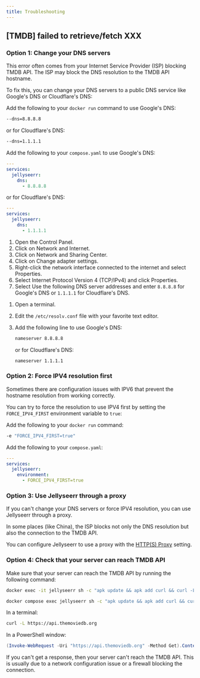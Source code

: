 ```yaml
---
title: Troubleshooting
---
```



## [TMDB] failed to retrieve/fetch XXX

### Option 1: Change your DNS servers

This error often comes from your Internet Service Provider (ISP) blocking TMDB API. The ISP may block the DNS resolution to the TMDB API hostname.

To fix this, you can change your DNS servers to a public DNS service like Google's DNS or Cloudflare's DNS:

<Tabs groupId="methods" queryString>
  <TabItem value="docker-cli" label="Docker CLI">

Add the following to your `docker run` command to use Google's DNS:
```bash
--dns=8.8.8.8
```
or for Cloudflare's DNS:
```bash
--dns=1.1.1.1
```

  </TabItem>

  <TabItem value="docker-compose" label="Docker Compose">

Add the following to your `compose.yaml` to use Google's DNS:
```yaml
---
services:
  jellyseerr:
    dns:
      - 8.8.8.8
```
or for Cloudflare's DNS:
```yaml
---
services:
  jellyseerr:
    dns:
      - 1.1.1.1
```

  </TabItem>

  <TabItem value="windows" label="Windows">

1. Open the Control Panel.
2. Click on Network and Internet.
3. Click on Network and Sharing Center.
4. Click on Change adapter settings.
5. Right-click the network interface connected to the internet and select Properties.
6. Select Internet Protocol Version 4 (TCP/IPv4) and click Properties.
7. Select Use the following DNS server addresses and enter `8.8.8.8` for Google's DNS or `1.1.1.1` for Cloudflare's DNS.

  </TabItem>

  <TabItem value="linux" label="Linux">

1. Open a terminal.
2. Edit the `/etc/resolv.conf` file with your favorite text editor.
3. Add the following line to use Google's DNS:
    ```bash
    nameserver 8.8.8.8
    ```
    or for Cloudflare's DNS:

    ```bash
    nameserver 1.1.1.1
    ```

  </TabItem>
</Tabs>

### Option 2: Force IPV4 resolution first

Sometimes there are configuration issues with IPV6 that prevent the hostname resolution from working correctly.

You can try to force the resolution to use IPV4 first by setting the `FORCE_IPV4_FIRST` environment variable to `true`:

<Tabs groupId="methods" queryString>
  <TabItem value="docker-cli" label="Docker CLI">

Add the following to your `docker run` command:
```bash
-e "FORCE_IPV4_FIRST=true"
```

  </TabItem>

  <TabItem value="docker-compose" label="Docker Compose">

Add the following to your `compose.yaml`:
```yaml
---
services:
  jellyseerr:
    environment:
      - FORCE_IPV4_FIRST=true
```

  </TabItem>
</Tabs>

### Option 3: Use Jellyseerr through a proxy

If you can't change your DNS servers or force IPV4 resolution, you can use Jellyseerr through a proxy.

In some places (like China), the ISP blocks not only the DNS resolution but also the connection to the TMDB API.

You can configure Jellyseerr to use a proxy with the [HTTP(S) Proxy](/using-jellyseerr/settings/general#https-proxy) setting.

### Option 4: Check that your server can reach TMDB API

Make sure that your server can reach the TMDB API by running the following command:

<Tabs groupId="methods" queryString>
  <TabItem value="docker-cli" label="Docker CLI">

```bash
docker exec -it jellyseerr sh -c "apk update && apk add curl && curl -L https://api.themoviedb.org"
```

  </TabItem>

  <TabItem value="docker-compose" label="Docker Compose">

```bash
docker compose exec jellyseerr sh -c "apk update && apk add curl && curl -L https://api.themoviedb.org"
```

  </TabItem>
  <TabItem value="linux" label="Linux">

In a terminal:
```bash
curl -L https://api.themoviedb.org
```

  </TabItem>
  <TabItem value="windows" label="Windows">

In a PowerShell window:
```powershell
(Invoke-WebRequest -Uri "https://api.themoviedb.org" -Method Get).Content
```

  </TabItem>

</Tabs>

If you can't get a response, then your server can't reach the TMDB API.
This is usually due to a network configuration issue or a firewall blocking the connection.
